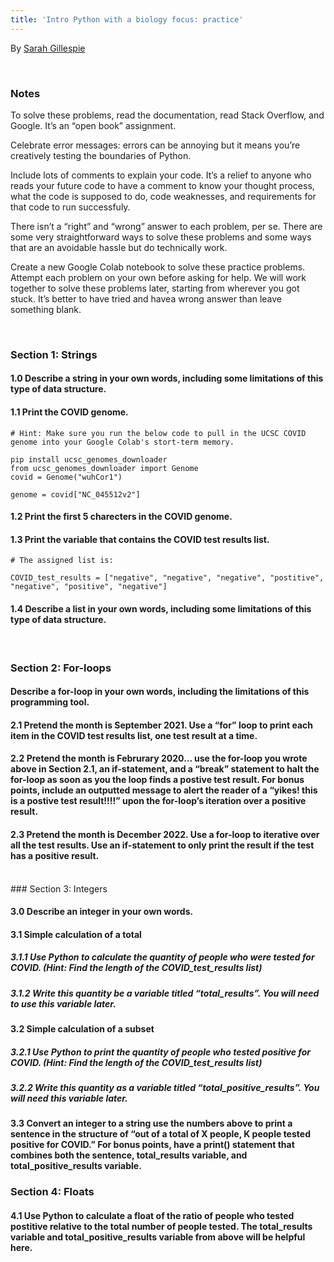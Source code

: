 ```yaml
---
title: 'Intro Python with a biology focus: practice'
---
```

By [Sarah Gillespie](https://www.linkedin.com/in/sarahg4567/)  
 
<br> 

### Notes

To solve these problems, read the documentation, read Stack Overflow, and Google. It's an "open book" assignment.

Celebrate error messages: errors can be annoying but it means you're creatively testing the boundaries of Python.

Include lots of comments to explain your code. It's a relief to anyone who reads your future code to have a comment to know your thought process, what the code is supposed to do, code weaknesses, and requirements for that code to run successfuly.

There isn't a "right" and "wrong" answer to each problem, per se. There are some very straightforward ways to solve these problems and some ways that are an avoidable hassle but do technically work.

Create a new Google Colab notebook to solve these practice problems. Attempt each problem on your own before asking for help. We will work together to solve these problems later, starting from wherever you got stuck. It's better to have tried and havea wrong answer than leave something blank.

<br>

### Section 1: Strings

#### 1.0 Describe a string in your own words, including some limitations of this type of data structure.

#### 1.1 Print the COVID genome.

```
# Hint: Make sure you run the below code to pull in the UCSC COVID genome into your Google Colab's stort-term memory.

pip install ucsc_genomes_downloader
from ucsc_genomes_downloader import Genome
covid = Genome("wuhCor1")

genome = covid["NC_045512v2"]
```

#### 1.2 Print the first 5 charecters in the COVID genome.

#### 1.3 Print the variable that contains the COVID test results list.

```
# The assigned list is:

COVID_test_results = ["negative", "negative", "negative", "postitive", "negative", "positive", "negative"]
```

#### 1.4 Describe a list in your own words, including some limitations of this type of data structure.

<br>

### Section 2: For-loops

#### Describe a for-loop in your own words, including the limitations of this programming tool.

#### 2.1 Pretend the month is September 2021. Use a "for" loop to print each item in the COVID test results list, one test result at a time.

#### 2.2 Pretend the month is Februrary 2020... use the for-loop you wrote above in Section 2.1, an if-statement, and a "break" statement to halt the for-loop as soon as you the loop finds a postive test result. For bonus points, include an outputted message to alert the reader of a "yikes! this is a postive test result!!!!" upon the for-loop's iteration over a positive result.

#### 2.3 Pretend the month is December 2022. Use a for-loop to iterative over all the test results. Use an if-statement to only print the result if the test has a positive result.

<br>
### Section 3: Integers

#### 3.0 Describe an integer in your own words.

#### 3.1 Simple calculation of a total

##### 3.1.1 Use Python to calculate the quantity of people who were tested for COVID. (Hint: Find the length of the COVID_test_results list)

##### 3.1.2 Write this quantity be a variable titled "total_results". You will need to use this variable later.

#### 3.2 Simple calculation of a subset
##### 3.2.1 Use Python to print the quantity of people who tested positive for COVID. (Hint: Find the length of the COVID_test_results list)
##### 3.2.2 Write this quantity as a variable titled "total_positive_results". You will need this variable later.


#### 3.3 Convert an integer to a string use the numbers above to print a sentence in the structure of "out of a total of X people, K people tested positive for COVID." For bonus points, have a print() statement that combines both the sentence, total_results variable, and total_positive_results variable. 

### Section 4: Floats

#### 4.1 Use Python to calculate a float of the ratio of people who tested postitive relative to the total number of people tested. The total_results variable and total_positive_results variable from above will be helpful here.
